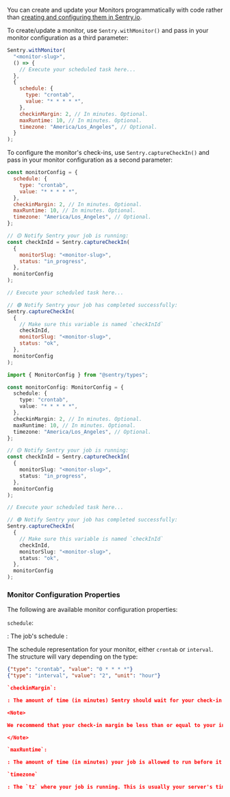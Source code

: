 You can create and update your Monitors programmatically with code rather than [creating and configuring them in Sentry.io](https://sentry.io/crons/create/).

To create/update a monitor, use `Sentry.withMonitor()` and pass in your monitor configuration as a third parameter:

```javascript
Sentry.withMonitor(
  "<monitor-slug>",
  () => {
    // Execute your scheduled task here...
  },
  {
    schedule: {
      type: "crontab",
      value: "* * * * *",
    },
    checkinMargin: 2, // In minutes. Optional.
    maxRuntime: 10, // In minutes. Optional.
    timezone: "America/Los_Angeles", // Optional.
  }
);
```

To configure the monitor's check-ins, use `Sentry.captureCheckIn()` and pass in your monitor configuration as a second parameter:

```javascript
const monitorConfig = {
  schedule: {
    type: "crontab",
    value: "* * * * *",
  },
  checkinMargin: 2, // In minutes. Optional.
  maxRuntime: 10, // In minutes. Optional.
  timezone: "America/Los_Angeles", // Optional.
};

// 🟡 Notify Sentry your job is running:
const checkInId = Sentry.captureCheckIn(
  {
    monitorSlug: "<monitor-slug>",
    status: "in_progress",
  },
  monitorConfig
);

// Execute your scheduled task here...

// 🟢 Notify Sentry your job has completed successfully:
Sentry.captureCheckIn(
  {
    // Make sure this variable is named `checkInId`
    checkInId,
    monitorSlug: "<monitor-slug>",
    status: "ok",
  },
  monitorConfig
);
```

```typescript
import { MonitorConfig } from "@sentry/types";

const monitorConfig: MonitorConfig = {
  schedule: {
    type: "crontab",
    value: "* * * * *",
  },
  checkinMargin: 2, // In minutes. Optional.
  maxRuntime: 10, // In minutes. Optional.
  timezone: "America/Los_Angeles", // Optional.
};

// 🟡 Notify Sentry your job is running:
const checkInId = Sentry.captureCheckIn(
  {
    monitorSlug: "<monitor-slug>",
    status: "in_progress",
  },
  monitorConfig
);

// Execute your scheduled task here...

// 🟢 Notify Sentry your job has completed successfully:
Sentry.captureCheckIn(
  {
    // Make sure this variable is named `checkInId`
    checkInId,
    monitorSlug: "<monitor-slug>",
    status: "ok",
  },
  monitorConfig
);
```

### Monitor Configuration Properties

 The following are available monitor configuration properties:

`schedule`:

: The job's schedule :

  The schedule representation for your monitor, either `crontab` or `interval`. The structure will vary depending on the type:
  
  ```json
  {"type": "crontab", "value": "0 * * * *"}
  {"type": "interval", "value": "2", "unit": "hour"}

`checkinMargin`:

: The amount of time (in minutes) Sentry should wait for your check-in before it's considered missed ("grace period"). Optional.

<Note>

We recommend that your check-in margin be less than or equal to your interval.

</Note>

`maxRuntime`:

: The amount of time (in minutes) your job is allowed to run before it's considered failed. Optional.

`timezone`

: The `tz` where your job is running. This is usually your server's timezone, (such as `America/Los_Angeles`). See [list of tz database time zones](https://en.wikipedia.org/wiki/List_of_tz_database_time_zones). Optional.
